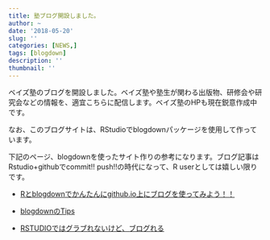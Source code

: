 ```yaml
---
title: 塾ブログ開設しました。
author: ~
date: '2018-05-20'
slug: ''
categories: [NEWS,]
tags: [blogdown]
description: ''
thumbnail: ''
---
```


ベイズ塾のブログを開設しました。ベイズ塾や塾生が関わる出版物、研修会や研究会などの情報を、適宜こちらに配信します。ベイズ塾のHPも現在鋭意作成中です。

なお、このブログサイトは、RStudioでblogdownパッケージを使用して作っています。

下記のページ、blogdownを使ったサイト作りの参考になります。ブログ記事はRstudio+githubでcommit!! push!!の時代になって、R userとしては嬉しい限りです。

- [Rとblogdownでかんたんにgithub.io上にブログを使ってみよう！！](https://qiita.com/masato_t/items/7bbfa74f8de0dc06c91c)

- [blogdownのTips](https://kazutan.github.io/blog/2017/04/blogdown-tips/)

- [RSTUDIOではグラブれないけど、ブログれる](https://ytake2.github.io/blog2/post/blogdown/)
